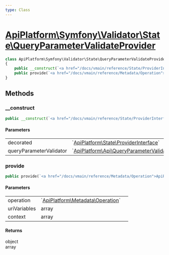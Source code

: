```yaml
---
type: Class
---
```


# [ApiPlatform\Symfony\Validator\State\QueryParameterValidateProvider](/docs/vmain/reference/Symfony/Validator/State/QueryParameterValidateProvider)



```php
class ApiPlatform\Symfony\Validator\State\QueryParameterValidateProvider implements `<a href="/docs/vmain/reference/State/ProviderInterface">ApiPlatform\State\ProviderInterface</a>`
{
    public __construct(`<a href="/docs/vmain/reference/State/ProviderInterface">ApiPlatform\State\ProviderInterface</a>` $decorated, `<a href="/docs/vmain/reference/Api/QueryParameterValidator/QueryParameterValidator">ApiPlatform\Api\QueryParameterValidator\QueryParameterValidator</a>` $queryParameterValidator)
    public provide(`<a href="/docs/vmain/reference/Metadata/Operation">ApiPlatform\Metadata\Operation</a>` $operation, array $uriVariables, array $context): object|array
}
```
## Methods

### __construct



```php
public __construct(`<a href="/docs/vmain/reference/State/ProviderInterface">ApiPlatform\State\ProviderInterface</a>` $decorated, `<a href="/docs/vmain/reference/Api/QueryParameterValidator/QueryParameterValidator">ApiPlatform\Api\QueryParameterValidator\QueryParameterValidator</a>` $queryParameterValidator)
```

#### Parameters

<table><tbody>
<tr><td>decorated</td><td>`<a href="/docs/vmain/reference/State/ProviderInterface">ApiPlatform\State\ProviderInterface</a>`</td><td></td></tr><tr><td>queryParameterValidator</td><td>`<a href="/docs/vmain/reference/Api/QueryParameterValidator/QueryParameterValidator">ApiPlatform\Api\QueryParameterValidator\QueryParameterValidator</a>`</td><td></td></tr>
</tbody>
</table>

### provide



```php
public provide(`<a href="/docs/vmain/reference/Metadata/Operation">ApiPlatform\Metadata\Operation</a>` $operation, array $uriVariables, array $context): object|array
```

#### Parameters

<table><tbody>
<tr><td>operation</td><td>`<a href="/docs/vmain/reference/Metadata/Operation">ApiPlatform\Metadata\Operation</a>`</td><td></td></tr><tr><td>uriVariables</td><td>array</td><td></td></tr><tr><td>context</td><td>array</td><td></td></tr>
</tbody>
</table>

#### Returns

object<br />array
